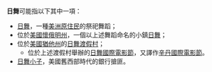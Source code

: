 '''日舞'''可能指以下其中一項：

* [[日舞|日舞]]，一種[[美洲原住民|美洲原住民]]的祭祀舞蹈；
* 位於[[美國|美國]][[懷俄明州|懷俄明州]]，一個以上述舞蹈命名的小鎮[[日舞_(懷俄明州)|日舞]]；
* 位於[[美國|美國]][[猶他州|猶他州]]的[[日舞渡假村|日舞渡假村]]；
** 位於上述渡假村舉辦的[[日舞國際電影節|日舞國際電影節]]，又譯作[[辛丹國際電影節|辛丹國際電影節]]。
*[[日舞小子|日舞小子]]，美國舊西部時代的銀行搶匪。
{{Disambig|CAT=二字消歧义}}